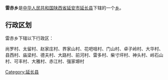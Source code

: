 {{中国乡级行政区
|行政区全称 = 雷赤乡
|景观照片文件名 = 
|景观照片描述 = 
|汉语拼音 =
|其他语言 = 
|其他语言名称 = 
|位置图文件名 = 
|位置图描述 = 
|自定义图片=
|上级行政区 = [[陕西省|陕西省]][[延安市|延安市]][[延长县|延长县]]
|行政区类别 = [[乡级行政区|乡]]
|行政区划代码 = 
|行政区划 = 
|村委会 = 
|居委会 = 
|建置时间 = 
|领导职位 = 
|领导名称 = 
|政府驻地 = 
|毗邻 = 
|地理坐标 = 
|总面积 = 
|总人口 = 
|户籍人口 = 
|户籍人口年份 = 
|常住人口 = 
|常住人口年份 = 
|人口密度 = 
|GDP = 
|邮政编码 = 
|电话区号 = 
|官方网站 = 
|网站名称 = 
}}
'''雷赤乡'''是[[中华人民共和国|中华人民共和国]][[陕西省|陕西省]][[延安市|延安市]][[延长县|延长县]]下辖的一个[[乡级行政区|乡]]。

== 行政区划 ==
雷赤乡下辖以下行政区：

尚罗村、太留村、赵家庄村、界家山村、花吧咀村、门山村、卓子岭村、大华村、县西村、庙梁村、德夫村、大路村、前河村、雷多村、柴寸坪村、神头村、岭石山村、可丰村、大雅村、赤江村、强家塬村

{{陕西小作品}}
{{延长县行政区划}}

[[Category:延长县|Category:延长县]]